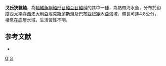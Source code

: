 {{Speciesbox
| taxon = Pteroidichthys godfreyi
| binomial_authority = [[Whitley|Whitley]], 1954 
| status = NE
| status_system = IUCN3.1
| synonyms = *''Rhinopias godfreyi'', Whitley, 1954
}}
'''戈氏狹蓑鮋'''，為[[輻鰭魚綱|輻鰭魚綱]][[鮋形目|鮋形目]][[鮋亞目|鮋亞目]][[鮋科|鮋科]]的其中一[[種|種]]，為熱帶海水魚，分布於[[印度|印度]]西[[太平洋|太平洋]][[西澳大利亞|西澳大利亞]][[埃克斯茅斯灣|埃克斯茅斯灣]]及[[巴布亞紐幾內亞|巴布亞紐幾內亞]]海域，體長可達4.8公分，棲息在底層水域，生活習性不明。

==参考文献==
*{{FishBase_species|genus=Pteroidichthys|species=godfreyi |year=2014|month=6}}

{{鮋形目小作品}}
{{Taxonbar}}
[[Category:_1954年描述的鱼类|G]]
[[Category:狹蓑鮋屬|G]]
